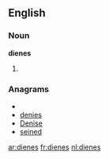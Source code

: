 ==English==

===Noun===
'''dienes'''

# {{plural of|[[diene]]}}

===Anagrams===
* {{alphagram|deeins}}
* [[denies#English|denies]]
* [[Denise#English|Denise]]
* [[seined#English|seined]]


[[ar:dienes]]
[[fr:dienes]]
[[nl:dienes]]